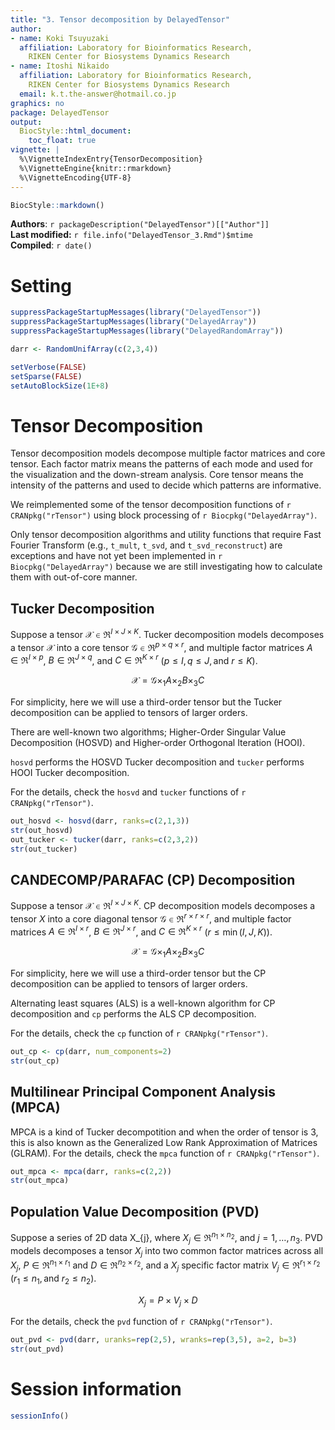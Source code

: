 ```yaml
---
title: "3. Tensor decomposition by DelayedTensor"
author:
- name: Koki Tsuyuzaki
  affiliation: Laboratory for Bioinformatics Research,
    RIKEN Center for Biosystems Dynamics Research
- name: Itoshi Nikaido
  affiliation: Laboratory for Bioinformatics Research,
    RIKEN Center for Biosystems Dynamics Research
  email: k.t.the-answer@hotmail.co.jp
graphics: no
package: DelayedTensor
output:
  BiocStyle::html_document:
    toc_float: true
vignette: |
  %\VignetteIndexEntry{TensorDecomposition}
  %\VignetteEngine{knitr::rmarkdown}
  %\VignetteEncoding{UTF-8}
---
```


```r
BiocStyle::markdown()
```

**Authors**: `r packageDescription("DelayedTensor")[["Author"]] `<br />
**Last modified:** `r file.info("DelayedTensor_3.Rmd")$mtime`<br />
**Compiled**: `r date()`

# Setting
```r
suppressPackageStartupMessages(library("DelayedTensor"))
suppressPackageStartupMessages(library("DelayedArray"))
suppressPackageStartupMessages(library("DelayedRandomArray"))

darr <- RandomUnifArray(c(2,3,4))

setVerbose(FALSE)
setSparse(FALSE)
setAutoBlockSize(1E+8)
```

# Tensor Decomposition

Tensor decomposition models decompose multiple factor matrices and core tensor.
Each factor matrix means the patterns of each mode
and used for the visualization and the down-stream analysis.
Core tensor means the intensity of the patterns
and used to decide which patterns are informative.

We reimplemented some of the tensor decomposition functions of
`r CRANpkg("rTensor")` using block processing of
`r Biocpkg("DelayedArray")`.

Only tensor decomposition algorithms and utility functions that require
Fast Fourier Transform (e.g., `t_mult`, `t_svd`, and `t_svd_reconstruct`)
are exceptions and have not yet been implemented in `r Biocpkg("DelayedArray")`
because we are still investigating how to calculate them with
out-of-core manner.

## Tucker Decomposition

Suppose a tensor $\mathcal{X} \in \Re^{I \times J \times K}$.
Tucker decomposition models decomposes a tensor $\mathcal{X}$ into a core tensor
$\mathcal{G} \in \Re^{p \times q \times r}$,
and multiple factor matrices $A \in \Re^{I \times p}$,
$B \in \Re^{J \times q}$, and $C \in \Re^{K \times r}$
($p \leq I, q \leq J, \textrm{and}\ r \leq K$).

$$
\mathcal{X} = \mathcal{G} \times_{1} A \times_{2} B \times_{3} C
$$

For simplicity, here we will use a third-order tensor
but the Tucker decomposition can be applied to tensors of larger orders.

There are well-known two algorithms;
Higher-Order Singular Value Decomposition (HOSVD) and
Higher-order Orthogonal Iteration (HOOI).

`hosvd` performs the HOSVD Tucker decomposition
and `tucker` performs HOOI Tucker decomposition.

For the details, check the `hosvd` and `tucker` functions of
`r CRANpkg("rTensor")`.

```r
out_hosvd <- hosvd(darr, ranks=c(2,1,3))
str(out_hosvd)
out_tucker <- tucker(darr, ranks=c(2,3,2))
str(out_tucker)
```

## CANDECOMP/PARAFAC (CP) Decomposition

Suppose a tensor $\mathcal{X} \in \Re^{I \times J \times K}$.
CP decomposition models decomposes a tensor $X$ into a core diagonal tensor
$\mathcal{G} \in \Re^{r \times r \times r}$,
and multiple factor matrices $A \in \Re^{I \times r}$,
$B \in \Re^{J \times r}$, and $C \in \Re^{K \times r}$
($r \leq \min{\left(I,J,K\right)}$).

$$
\mathcal{X} = \mathcal{G} \times_{1} A \times_{2} B \times_{3} C
$$

For simplicity, here we will use a third-order tensor
but the CP decomposition can be applied to tensors of larger orders.

Alternating least squares (ALS) is a well-known algorithm for CP decomposition
and `cp` performs the ALS CP decomposition.

For the details, check the `cp` function of `r CRANpkg("rTensor")`.

```r
out_cp <- cp(darr, num_components=2)
str(out_cp)
```

## Multilinear Principal Component Analysis (MPCA)

MPCA is a kind of Tucker decompotition and when the order of tensor is 3,
this is also known as the
Generalized Low Rank Approximation of Matrices (GLRAM).
For the details, check the `mpca` function of `r CRANpkg("rTensor")`.

```r
out_mpca <- mpca(darr, ranks=c(2,2))
str(out_mpca)
```

## Population Value Decomposition (PVD)

Suppose a series of 2D data X_{j}, where $X_{j} \in \Re^{n_{1} \times n_{2}}$,
and $j = 1, \ldots , n_{3}$.
PVD models decomposes a tensor $X_{j}$
into two common factor matrices across all $X_{j}$,
$P \in \Re^{n_{1} \times r_{1}}$ and $D \in \Re^{n_{2} \times r_{2}}$,
and a $X_{j}$ specific factor matrix $V_{j} \in \Re^{r_{1} \times r_{2}}$
($r_{1} \leq n_{1}, \textrm{and}\ r_{2} \leq n_{2}$).


$$
X_{j} = P \times V_{j} \times D
$$

For the details, check the `pvd` function of `r CRANpkg("rTensor")`.

```r
out_pvd <- pvd(darr, uranks=rep(2,5), wranks=rep(3,5), a=2, b=3)
str(out_pvd)
```

# Session information {.unnumbered}

```r
sessionInfo()
```